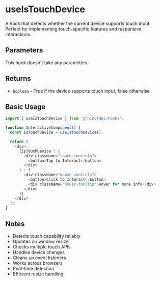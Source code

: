 # useIsTouchDevice

A hook that detects whether the current device supports touch input. Perfect for implementing touch-specific features and responsive interactions.

## Parameters

This hook doesn't take any parameters.

## Returns

- `boolean` - True if the device supports touch input, false otherwise

## Basic Usage

```typescript
import { useIsTouchDevice } from '@rhinolabs/hooks';

function InteractiveComponent() {
  const isTouchDevice = useIsTouchDevice();

  return (
    <div>
      {isTouchDevice ? (
        <div className="touch-controls">
          <button>Tap to Interact</button>
        </div>
      ) : (
        <div className="mouse-controls">
          <button>Click to Interact</button>
          <div className="hover-tooltip">Hover for more info</div>
        </div>
      )}
    </div>
  );
}
```

## Notes

- Detects touch capability reliably
- Updates on window resize
- Checks multiple touch APIs
- Handles device changes
- Cleans up event listeners
- Works across browsers
- Real-time detection
- Efficient resize handling
